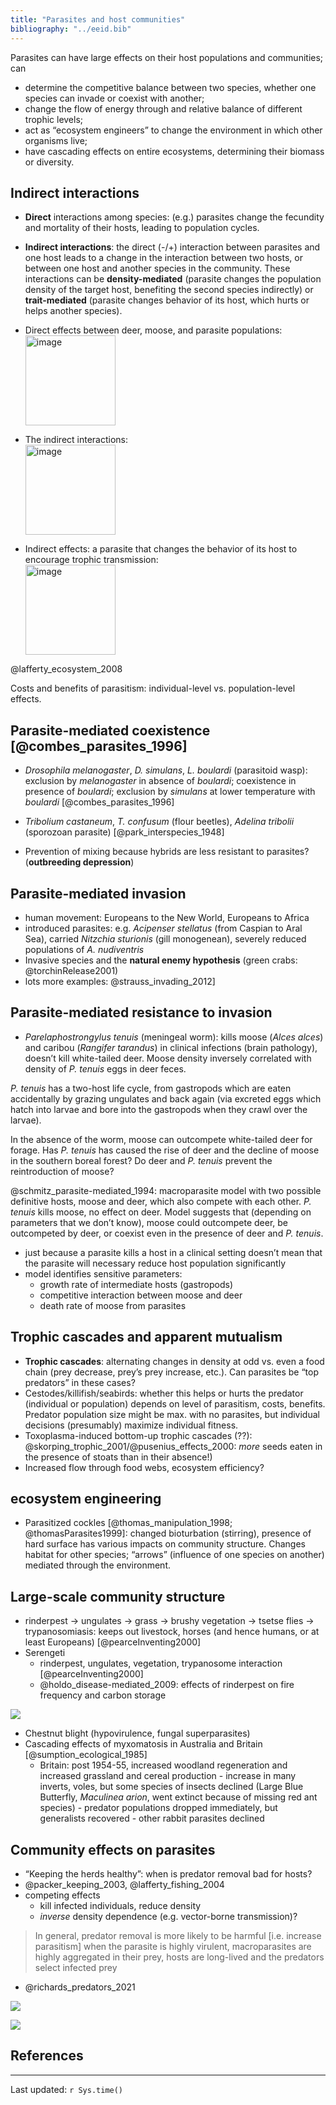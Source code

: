 ```yaml
---
title: "Parasites and host communities"
bibliography: "../eeid.bib"
---
```


Parasites can have large effects on their host populations and communities; can

- determine the competitive balance between two species, whether one species can invade or coexist with another;
- change the flow of energy through and relative balance of different trophic levels;
- act as "ecosystem engineers" to change the environment in which other organisms live;
-   have cascading effects on entire ecosystems, determining their biomass or diversity.

## Indirect interactions

- **Direct** interactions among species: (e.g.) parasites change the
fecundity and mortality of their hosts, leading to population cycles.
- **Indirect interactions**: the direct (-/+) interaction between
parasites and one host leads to a change in the interaction between two
hosts, or between one host and another species in the community. These
interactions can be **density-mediated** (parasite changes the
population density of the target host, benefiting the second species
indirectly) or **trait-mediated** (parasite changes behavior of its
host, which hurts or helps another species).

- Direct effects between deer, moose, and parasite populations:\
![image](pix/indir1.png){height="1.5in"}

- The indirect interactions:\
![image](pix/indir2.png){height="1.5in"}

- Indirect effects: a parasite that changes the behavior of its host to
encourage trophic transmission:\
![image](pix/indir3.png){height="1.5in"}

@lafferty_ecosystem_2008

Costs and benefits of parasitism: individual-level vs. population-level
effects.

## Parasite-mediated coexistence [@combes_parasites_1996]

- *Drosophila melanogaster*, *D. simulans*, *L. boulardi* (parasitoid
wasp): exclusion by *melanogaster* in absence of *boulardi*;
coexistence in presence of *boulardi*; exclusion by *simulans* at
lower temperature with *boulardi* [@combes_parasites_1996]

- *Tribolium castaneum*, *T. confusum* (flour beetles), *Adelina
tribolii* (sporozoan parasite) [@park_interspecies_1948]

- Prevention of mixing because hybrids are less resistant to parasites? (**outbreeding depression**)

## Parasite-mediated invasion 

- human movement: Europeans to the New World, Europeans to Africa
- introduced parasites: e.g. *Acipenser stellatus* (from Caspian to Aral Sea), carried *Nitzchia sturionis* (gill monogenean), severely reduced populations of *A. nudiventris*
- Invasive species and the **natural enemy hypothesis** (green crabs: @torchinRelease2001)
- lots more examples: @strauss_invading_2012]

## Parasite-mediated resistance to invasion 

- *Parelaphostrongylus tenuis* (meningeal worm): kills moose (*Alces alces*) and caribou (*Rangifer tarandus*) in clinical infections (brain pathology), doesn't kill white-tailed deer. Moose density inversely correlated with density of *P. tenuis* eggs in deer feces.

*P. tenuis* has a two-host life cycle, from gastropods which are eaten
accidentally by grazing ungulates and back again (via excreted eggs
which hatch into larvae and bore into the gastropods when they crawl
over the larvae).

In the absence of the worm, moose can outcompete white-tailed deer for
forage. Has *P. tenuis* has caused the rise of deer and the decline of
moose in the southern boreal forest? Do deer and *P. tenuis* prevent the
reintroduction of moose?

@schmitz_parasite-mediated_1994: macroparasite model with two possible definitive
hosts, moose and deer, which also compete with each other. *P. tenuis*
kills moose, no effect on deer. Model suggests that (depending on
parameters that we don't know), moose could outcompete deer, be
outcompeted by deer, or coexist even in the presence of deer and *P.
tenuis*.

- just because a parasite kills a host in a clinical setting doesn't
mean that the parasite will necessary reduce host population
significantly
- model identifies sensitive parameters:
    - growth rate of intermediate hosts (gastropods)
    - competitive interaction between moose and deer
    - death rate of moose from parasites

## Trophic cascades and apparent mutualism

- **Trophic cascades**: alternating changes in density at odd vs. even a
food chain (prey decrease, prey's prey increase, etc.). Can parasites be
"top predators" in these cases?
- Cestodes/killifish/seabirds: whether this helps or hurts the predator
(individual or population) depends on level of parasitism, costs,
benefits. Predator population size might be max. with no parasites, but
individual decisions (presumably) maximize individual fitness.
- Toxoplasma-induced bottom-up trophic cascades (??): @skorping_trophic_2001/@pusenius_effects_2000: *more* seeds eaten in the presence of stoats than in their absence!)
- Increased flow through food webs, ecosystem efficiency?

## ecosystem engineering 

- Parasitized cockles [@thomas_manipulation_1998; @thomasParasites1999]: changed bioturbation (stirring), presence of hard surface has various impacts on community structure. Changes habitat for other species; "arrows" (influence of one species on another) mediated through the environment.

## Large-scale community structure

- rinderpest $\to$ ungulates $\to$ grass $\to$ brushy vegetation $\to$ tsetse flies $\to$ trypanosomiasis: keeps out livestock, horses (and hence humans, or at least Europeans) [@pearceInventing2000]
- Serengeti
   - rinderpest, ungulates, vegetation, trypanosome interaction [@pearceInventing2000]
   - @holdo_disease-mediated_2009: effects of rinderpest on fire frequency and carbon storage

![](pix/holdo_graph.png)
   
- Chestnut blight (hypovirulence, fungal superparasites)
- Cascading effects of myxomatosis in Australia and Britain [@sumption_ecological_1985]
    -   Britain: post 1954-55, increased woodland regeneration and increased grassland and cereal production
       -   increase in many inverts, voles, but some species of insects declined (Large Blue Butterfly, *Maculinea arion*, went extinct because of missing red ant species)
       -   predator populations dropped immediately, but generalists recovered
       -   other rabbit parasites declined


## Community effects on parasites

- "Keeping the herds healthy": when is predator removal bad for hosts?
- @packer_keeping_2003, @lafferty_fishing_2004
- competing effects
   - kill infected individuals, reduce density
   - *inverse* density dependence (e.g. vector-borne transmission)?

> In general, predator removal is more likely to be harmful [i.e. increase parasitism] when the parasite is highly virulent, macroparasites are highly aggregated in their prey, hosts are long-lived and the predators select infected prey

- @richards_predators_2021

![](pix/richards_2021_fig1.png)

![](pix/richards_2021_fig2.png)

##  References
 
::: {#refs}
:::

---

Last updated: `r Sys.time()`
	
